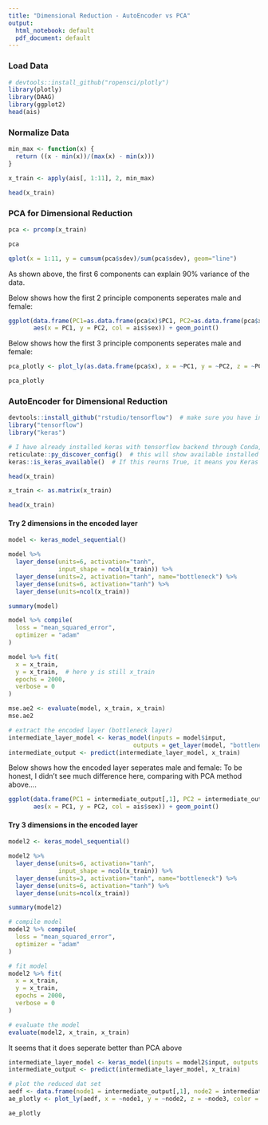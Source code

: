 ---
title: "Dimensional Reduction - AutoEncoder vs PCA"
output:
  html_notebook: default
  pdf_document: default
---

### Load Data
```{r}
# devtools::install_github("ropensci/plotly")
library(plotly)
library(DAAG)
library(ggplot2)
head(ais)
```


### Normalize Data
```{r}
min_max <- function(x) {
  return ((x - min(x))/(max(x) - min(x)))
}

x_train <- apply(ais[, 1:11], 2, min_max)

head(x_train)
```

### PCA for Dimensional Reduction
```{r}
pca <- prcomp(x_train)

pca
```

```{r}
qplot(x = 1:11, y = cumsum(pca$sdev)/sum(pca$sdev), geom="line")
```
As shown above, the first 6 components can explain 90% variance of the data.

Below shows how the first 2 principle components seperates male and female:
```{r}
ggplot(data.frame(PC1=as.data.frame(pca$x)$PC1, PC2=as.data.frame(pca$x)$PC2), 
       aes(x = PC1, y = PC2, col = ais$sex)) + geom_point()
```



Below shows how the first 3 principle components seperates male and female:
```{r}
pca_plotly <- plot_ly(as.data.frame(pca$x), x = ~PC1, y = ~PC2, z = ~PC3, color = ~ais$sex) %>% add_markers()

pca_plotly
```


### AutoEncoder for Dimensional Reduction
```{r}
devtools::install_github("rstudio/tensorflow")  # make sure you have installed devtools
library("tensorflow")
library("keras")
```

```{r}
# I have already installed keras with tensorflow backend through Conda, so no need to install again here
reticulate::py_discover_config()  # this will show available installed tensorflow in python
keras::is_keras_available()  # If this reurns True, it means you Keras with tensorflow is available
```

```{r}
head(x_train)
```

```{r}
x_train <- as.matrix(x_train)

head(x_train)
```

#### Try 2 dimensions in the encoded layer
```{r}
model <- keras_model_sequential()

model %>%
  layer_dense(units=6, activation="tanh",
              input_shape = ncol(x_train)) %>%
  layer_dense(units=2, activation="tanh", name="bottleneck") %>%
  layer_dense(units=6, activation="tanh") %>%
  layer_dense(units=ncol(x_train))
```


```{r}
summary(model)
```

```{r}
model %>% compile(
  loss = "mean_squared_error",
  optimizer = "adam"
)
```

```{r}
model %>% fit(
  x = x_train,
  y = x_train,  # here y is still x_train
  epochs = 2000,
  verbose = 0
)
```

```{r}
mse.ae2 <- evaluate(model, x_train, x_train)
mse.ae2
```

```{r}
# extract the encoded layer (bottleneck layer)
intermediate_layer_model <- keras_model(inputs = model$input,
                                   outputs = get_layer(model, "bottleneck")$output)
intermediate_output <- predict(intermediate_layer_model, x_train)
```

Below shows how the encoded layer seperates male and female:
To be honest, I didn't see much difference here, comparing with PCA method above....
```{r}
ggplot(data.frame(PC1 = intermediate_output[,1], PC2 = intermediate_output[,2]), 
       aes(x = PC1, y = PC2, col = ais$sex)) + geom_point()
```

#### Try 3 dimensions in the encoded layer
```{r}
model2 <- keras_model_sequential()

model2 %>%
  layer_dense(units=6, activation="tanh",
              input_shape = ncol(x_train)) %>%
  layer_dense(units=3, activation="tanh", name="bottleneck") %>%
  layer_dense(units=6, activation="tanh") %>%
  layer_dense(units=ncol(x_train))
```

```{r}
summary(model2)
```

```{r}
# compile model
model2 %>% compile(
  loss = "mean_squared_error", 
  optimizer = "adam"
)

# fit model
model2 %>% fit(
  x = x_train, 
  y = x_train, 
  epochs = 2000,
  verbose = 0
)

# evaluate the model
evaluate(model2, x_train, x_train)
```

It seems that it does seperate better than PCA above
```{r}
intermediate_layer_model <- keras_model(inputs = model2$input, outputs = get_layer(model2, "bottleneck")$output)
intermediate_output <- predict(intermediate_layer_model, x_train)

# plot the reduced dat set
aedf <- data.frame(node1 = intermediate_output[,1], node2 = intermediate_output[,2], node3 = intermediate_output[,3])
ae_plotly <- plot_ly(aedf, x = ~node1, y = ~node2, z = ~node3, color = ~ais$sex) %>% add_markers()

ae_plotly
```

